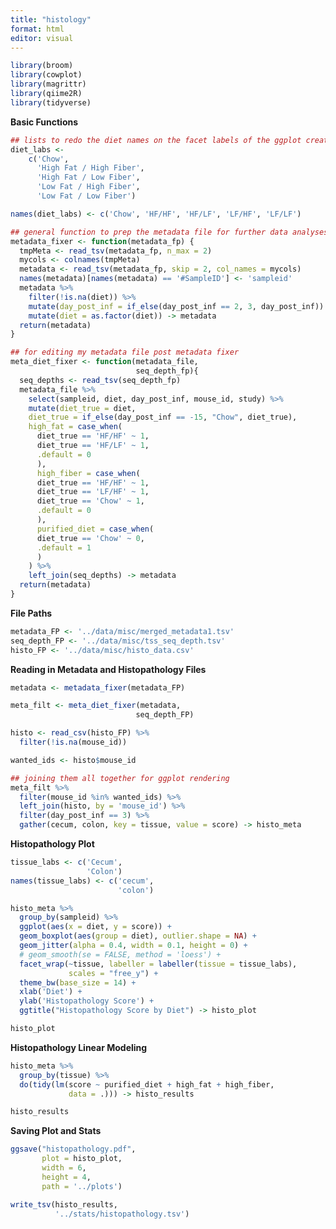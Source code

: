 ```yaml
---
title: "histology"
format: html
editor: visual
---
```


```r
library(broom)
library(cowplot)
library(magrittr)
library(qiime2R)
library(tidyverse)
```

**Basic Functions**

```r
## lists to redo the diet names on the facet labels of the ggplot created below 
diet_labs <- 
    c('Chow', 
      'High Fat / High Fiber', 
      'High Fat / Low Fiber', 
      'Low Fat / High Fiber', 
      'Low Fat / Low Fiber')

names(diet_labs) <- c('Chow', 'HF/HF', 'HF/LF', 'LF/HF', 'LF/LF')

## general function to prep the metadata file for further data analyses 
metadata_fixer <- function(metadata_fp) {
  tmpMeta <- read_tsv(metadata_fp, n_max = 2)
  mycols <- colnames(tmpMeta)
  metadata <- read_tsv(metadata_fp, skip = 2, col_names = mycols)
  names(metadata)[names(metadata) == '#SampleID'] <- 'sampleid'
  metadata %>% 
    filter(!is.na(diet)) %>% 
    mutate(day_post_inf = if_else(day_post_inf == 2, 3, day_post_inf)) %>% 
    mutate(diet = as.factor(diet)) -> metadata
  return(metadata)
}

## for editing my metadata file post metadata fixer 
meta_diet_fixer <- function(metadata_file,
                            seq_depth_fp){
  seq_depths <- read_tsv(seq_depth_fp)
  metadata_file %>% 
    select(sampleid, diet, day_post_inf, mouse_id, study) %>% 
    mutate(diet_true = diet,
    diet_true = if_else(day_post_inf == -15, "Chow", diet_true),
    high_fat = case_when(
      diet_true == 'HF/HF' ~ 1,
      diet_true == 'HF/LF' ~ 1,
      .default = 0
      ), 
      high_fiber = case_when(
      diet_true == 'HF/HF' ~ 1,
      diet_true == 'LF/HF' ~ 1,
      diet_true == 'Chow' ~ 1,
      .default = 0
      ), 
      purified_diet = case_when(
      diet_true == 'Chow' ~ 0,
      .default = 1
      )
    ) %>% 
    left_join(seq_depths) -> metadata
  return(metadata)
}
```

**File Paths**

```r
metadata_FP <- '../data/misc/merged_metadata1.tsv'
seq_depth_FP <- '../data/misc/tss_seq_depth.tsv'
histo_FP <- '../data/misc/histo_data.csv'
```

**Reading in Metadata and Histopathology Files**

```r
metadata <- metadata_fixer(metadata_FP)

meta_filt <- meta_diet_fixer(metadata,
                            seq_depth_FP)

histo <- read_csv(histo_FP) %>% 
  filter(!is.na(mouse_id))

wanted_ids <- histo$mouse_id

## joining them all together for ggplot rendering 
meta_filt %>% 
  filter(mouse_id %in% wanted_ids) %>% 
  left_join(histo, by = 'mouse_id') %>% 
  filter(day_post_inf == 3) %>% 
  gather(cecum, colon, key = tissue, value = score) -> histo_meta

```

**Histopathology Plot**

```r
tissue_labs <- c('Cecum',
                 'Colon')
names(tissue_labs) <- c('cecum',
                        'colon')

histo_meta %>% 
  group_by(sampleid) %>% 
  ggplot(aes(x = diet, y = score)) +
  geom_boxplot(aes(group = diet), outlier.shape = NA) +
  geom_jitter(alpha = 0.4, width = 0.1, height = 0) +
  # geom_smooth(se = FALSE, method = 'loess') +
  facet_wrap(~tissue, labeller = labeller(tissue = tissue_labs),
             scales = "free_y") +
  theme_bw(base_size = 14) +
  xlab('Diet') +
  ylab('Histopathology Score') +
  ggtitle("Histopathology Score by Diet") -> histo_plot

histo_plot
```

**Histopathology Linear Modeling**

```r
histo_meta %>% 
  group_by(tissue) %>% 
  do(tidy(lm(score ~ purified_diet + high_fat + high_fiber,
             data = .))) -> histo_results

histo_results
```

**Saving Plot and Stats**

```r
ggsave("histopathology.pdf", 
       plot = histo_plot,
       width = 6, 
       height = 4,
       path = '../plots')

write_tsv(histo_results,
          '../stats/histopathology.tsv')
```

